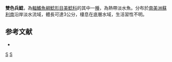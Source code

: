 {{Speciesbox
| status = NE
| status_system = IUCN3.1
| genus = Corydoras
| species = bicolor
| authority = [[Nijssen|Nijssen]] & [[Isbrücker|Isbrücker]], 1967
| synonyms = 
}}

'''雙色兵鯰'''，為[[輻鰭魚綱|輻鰭魚綱]][[鯰形目|鯰形目]][[美鯰科|美鯰科]]的其中一[[種|種]]，為熱帶淡水魚。分布於[[南美洲|南美洲]][[蘇利南|蘇利南]]沿岸淡水流域，體長可達3公分，棲息在底層水域，生活習性不明。

==参考文献==
*{{FishBase_species|genus=Corydoras|species=bicolor|year=2014|month=11}}

{{Taxonbar|from=Q6489366}}

[[Category:兵鯰屬|S]]
[[Category:1967年描述的鱼类|S]]